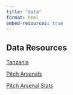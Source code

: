 ```yaml
---
title: "data"
format: html
embed-resources: true
---
```


## Data Resources

[Tanzania](Tanzania.csv)

[Pitch Arsenals](pitch_arsenals.csv)

[Pitch Arsenal Stats](pitch-arsenal-stats.csv)